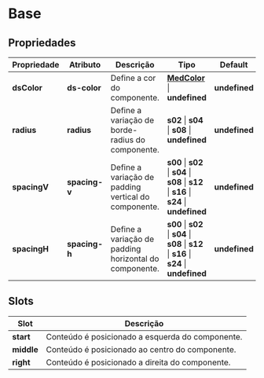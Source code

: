 
<Meta title='Components/Core/Base/Usage' />

# Base

## Propriedades

| Propriedade  | Atributo      | Descrição                                              | Tipo                                                                                                                   | Default       |
| ------------ | ------------- | ------------------------------------------------------ | ---------------------------------------------------------------------------------------------------------------------- | ------------- |
| **dsColor**  | **ds-color**  | Define a cor do componente.                            | **[MedColor](http://desenv.ordomederi.com/templarios/?path=/story/enums-enums--page#medcolors)** \| **undefined**      | **undefined** |
| **radius**   | **radius**    | Define a variação de borde-radius do componente.       | **s02** \| **s04** \| **s08** \| **undefined**                                                                         | **undefined** |
| **spacingV** | **spacing-v** | Define a variação de padding vertical do componente.   | **s00** \| **s02** \| **s04** \| **s08** \| **s12** \| **s16** \| **s24** \| **undefined**                             | **undefined** |
| **spacingH** | **spacing-h** | Define a variação de padding horizontal do componente. | **s00** \| **s02** \| **s04** \| **s08** \| **s12** \| **s16** \| **s24** \| **undefined**                             | **undefined** |

## Slots

| Slot       | Descrição                                         |
| ---------- | ------------------------------------------------- |
| **start**  | Conteúdo é posicionado a esquerda do componente.  |
| **middle** | Conteúdo é posicionado ao centro do componente.   |
| **right**  | Conteúdo é posicionado a direita do componente.   |

